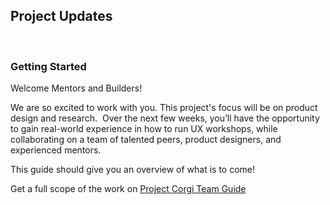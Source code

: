 ## Project Updates

<br />

### Getting Started

Welcome Mentors and Builders!

We are so excited to work with you. This project's focus will be on product design and research. 
Over the next few weeks, you’ll have the opportunity to gain real-world experience in how to run UX workshops, while collaborating on a team of talented peers, product designers, and experienced mentors. 

This guide should give you an overview of what is to come!

Get a full scope of the work on [Project Corgi Team Guide](https://docs.google.com/document/d/1LizjNghBFJa1JYE-DbRWWAAOdFtABH4K9ls6aK0Sslk/edit?usp=sharing)

<br />
